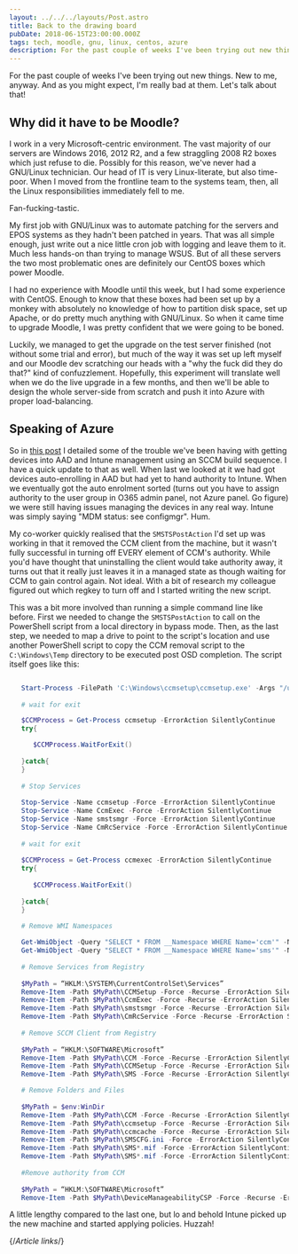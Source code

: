 ```yaml
---
layout: ../../../layouts/Post.astro
title: Back to the drawing board
pubDate: 2018-06-15T23:00:00.000Z
tags: tech, moodle, gnu, linux, centos, azure
description: For the past couple of weeks I've been trying out new things. New to me, anyway. And as you might expect, I'm really bad at them. Let's talk about that!
---
```


For the past couple of weeks I've been trying out new things. New to me, anyway. And as you might expect, I'm really bad at them. Let's talk about that!

## Why did it have to be Moodle?

I work in a very Microsoft-centric environment. The vast majority of our servers are Windows 2016, 2012 R2, and a few straggling 2008 R2 boxes which just refuse to die. Possibly for this reason, we've never had a GNU/Linux technician. Our head of IT is very Linux-literate, but also time-poor. When I moved from the frontline team to the systems team, then, all the Linux responsibilities immediately fell to me.

Fan-fucking-tastic.

My first job with GNU/Linux was to automate patching for the servers and EPOS systems as they hadn't been patched in years. That was all simple enough, just write out a nice little cron job with logging and leave them to it. Much less hands-on than trying to manage WSUS. But of all these servers the two most problematic ones are definitely our CentOS boxes which power Moodle.

I had no experience with Moodle until this week, but I had some experience with CentOS. Enough to know that these boxes had been set up by a monkey with absolutely no knowledge of how to partition disk space, set up Apache, or do pretty much anything with GNU/Linux. So when it came time to upgrade Moodle, I was pretty confident that we were going to be boned.

Luckily, we managed to get the upgrade on the test server finished (not without some trial and error), but much of the way it was set up left myself and our Moodle dev scratching our heads with a "why the fuck did they do that?" kind of confuzzlement. Hopefully, this experiment will translate well when we do the live upgrade in a few months, and then we'll be able to design the whole server-side from scratch and push it into Azure with proper load-balancing.

## Speaking of Azure

So in [this post][some-more-windows-work] I detailed some of the trouble we've been having with getting devices into AAD and Intune management using an SCCM build sequence. I have a quick update to that as well. When last we looked at it we had got devices auto-enrolling in AAD but had yet to hand authority to Intune. When we eventually got the auto enrolment sorted (turns out you have to assign authority to the user group in O365 admin panel, not Azure panel. Go figure) we were still having issues managing the devices in any real way. Intune was simply saying "MDM status: see configmgr". Hum.

My co-worker quickly realised that the `SMSTSPostAction` I'd set up was working in that it removed the CCM client from the machine, but it wasn't fully successful in turning off EVERY element of CCM's authority. While you'd have thought that uninstalling the client would take authority away, it turns out that it really just leaves it in a managed state as though waiting for CCM to gain control again. Not ideal. With a bit of research my colleague figured out which regkey to turn off and I started writing the new script.

This was a bit more involved than running a simple command line like before. First we needed to change the `SMSTSPostAction` to call on the PowerShell script from a local directory in bypass mode. Then, as the last step, we needed to map a drive to point to the script's location and use another PowerShell script to copy the CCM removal script to the `C:\Windows\Temp` directory to be executed post OSD completion. The script itself goes like this:

```powershell

   Start-Process -FilePath 'C:\Windows\ccmsetup\ccmsetup.exe' -Args "/uninstall" -Wait -NoNewWindow
   
   # wait for exit

   $CCMProcess = Get-Process ccmsetup -ErrorAction SilentlyContinue
   try{

      $CCMProcess.WaitForExit()
    
   }catch{
   }
   
   # Stop Services
   
   Stop-Service -Name ccmsetup -Force -ErrorAction SilentlyContinue
   Stop-Service -Name CcmExec -Force -ErrorAction SilentlyContinue
   Stop-Service -Name smstsmgr -Force -ErrorAction SilentlyContinue
   Stop-Service -Name CmRcService -Force -ErrorAction SilentlyContinue
   
   # wait for exit
   
   $CCMProcess = Get-Process ccmexec -ErrorAction SilentlyContinue
   try{
   
      $CCMProcess.WaitForExit()
   
   }catch{
   }
   
   # Remove WMI Namespaces

   Get-WmiObject -Query "SELECT * FROM __Namespace WHERE Name='ccm'" -Namespace root | Remove-WmiObject
   Get-WmiObject -Query "SELECT * FROM __Namespace WHERE Name='sms'" -Namespace root\cimv2 | Remove-WmiObject
   
   # Remove Services from Registry
   
   $MyPath = “HKLM:\SYSTEM\CurrentControlSet\Services”
   Remove-Item -Path $MyPath\CCMSetup -Force -Recurse -ErrorAction SilentlyContinue
   Remove-Item -Path $MyPath\CcmExec -Force -Recurse -ErrorAction SilentlyContinue
   Remove-Item -Path $MyPath\smstsmgr -Force -Recurse -ErrorAction SilentlyContinue
   Remove-Item -Path $MyPath\CmRcService -Force -Recurse -ErrorAction SilentlyContinue
   
   # Remove SCCM Client from Registry
   
   $MyPath = “HKLM:\SOFTWARE\Microsoft”
   Remove-Item -Path $MyPath\CCM -Force -Recurse -ErrorAction SilentlyContinue
   Remove-Item -Path $MyPath\CCMSetup -Force -Recurse -ErrorAction SilentlyContinue
   Remove-Item -Path $MyPath\SMS -Force -Recurse -ErrorAction SilentlyContinue

   # Remove Folders and Files
   
   $MyPath = $env:WinDir
   Remove-Item -Path $MyPath\CCM -Force -Recurse -ErrorAction SilentlyContinue
   Remove-Item -Path $MyPath\ccmsetup -Force -Recurse -ErrorAction SilentlyContinue
   Remove-Item -Path $MyPath\ccmcache -Force -Recurse -ErrorAction SilentlyContinue
   Remove-Item -Path $MyPath\SMSCFG.ini -Force -ErrorAction SilentlyContinue
   Remove-Item -Path $MyPath\SMS*.mif -Force -ErrorAction SilentlyContinue
   Remove-Item -Path $MyPath\SMS*.mif -Force -ErrorAction SilentlyContinue
   
   #Remove authority from CCM
   
   $MyPath = “HKLM:\SOFTWARE\Microsoft”
   Remove-Item -Path $MyPath\DeviceManageabilityCSP -Force -Recurse -ErrorAction SilentlyContinue
```

A little lengthy compared to the last one, but lo and behold Intune picked up the new machine and started applying policies. Huzzah!

{/*Article links*/}

[some-more-windows-work]: ./some-more-windows-work
